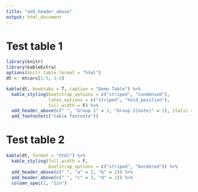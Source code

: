 ```yaml
---
title: "add_header_above"
output: html_document
---
```


# Test table 1
```r
library(knitr)
library(kableExtra)
options(knitr.table.format = "html")
dt <- mtcars[1:5, 1:4]

kable(dt, booktabs = T, caption = "Demo Table") %>%
  kable_styling(bootstrap_options = c("striped", "condensed"), 
                latex_options = c("striped", "hold_position"),
                full_width = F) %>%
  add_header_above(c(" ", "Group 1" = 2, "Group 2[note]" = 2), italic = T) %>%
  add_footnote(c("table footnote"))
```

# Test table 2
```r
kable(dt, format = "html") %>%
  kable_styling(full_width = F, 
                bootstrap_options = c("striped", "bordered")) %>%
  add_header_above(c(" ", "a" = 2, "b" = 2)) %>%
  add_header_above(c(" ", "c" = 3, "d" = 1)) %>%
  column_spec(1, "1in")
```
